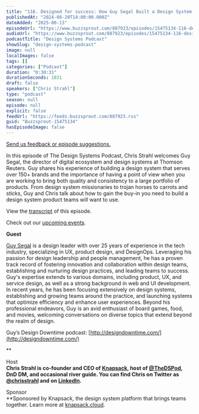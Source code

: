 ```yaml
---
title: "116. Designed for success: How Guy Segal Built a Design System that Product Teams Want to Use."
publishedAt: "2024-08-20T14:00:00.000Z"
dateAdded: "2025-06-13"
episodeUrl: "https://www.buzzsprout.com/887923/episodes/15475134-116-designed-for-success-how-guy-segal-built-a-design-system-that-product-teams-want-to-use.mp3"
audioUrl: "https://www.buzzsprout.com/887923/episodes/15475134-116-designed-for-success-how-guy-segal-built-a-design-system-that-product-teams-want-to-use.mp3"
podcastTitle: "Design Systems Podcast"
showSlug: "design-systems-podcast"
image: null
localImages: false
tags: []
categories: ["Podcast"]
duration: "0:30:31"
durationSeconds: 1831
draft: false
speakers: ["Chris Strahl"]
type: "podcast"
season: null
episode: null
explicit: false
feedUrl: "https://feeds.buzzsprout.com/887923.rss"
guid: "Buzzsprout-15475134"
hasEpisodeImage: false
---
```

[Send us feedback or episode suggestions.](https://www.buzzsprout.com/twilio/text_messages/887923/open_sms)

In this episode of The Design Systems Podcast, Chris Strahl welcomes Guy Segal, the director of digital ecosystem and design systems at Thomson Reuters. Guy shares his experience of building a design system that serves over 150+ brands and the importance of having a point of view when you are working to bring both quality and consistency to a large portfolio of products. From design system missionaries to trojan horses to carrots and sticks, Guy and Chris talk about how to gain the buy-in you need to build a design system product teams will want to use.

View the [transcript](https://docs.google.com/document/d/1v3BLAmWkkMdhJQK3syrBcS6CU_tqsgyouAJDItJgRd4/edit?usp=sharing) of this episode.

Check out our [upcoming events](https://www.knapsack.cloud/events).  

**Guest**

[Guy Segal](https://www.linkedin.com/in/guysegal/) is a design leader with over 25 years of experience in the tech industry, specializing in UX, product design, and DesignOps. Leveraging his passion for design leadership and people management, he has a proven track record of fostering innovation and collaboration within design teams, establishing and nurturing design practices, and leading teams to success. Guy's expertise extends to various domains, including product, UX, and service design, as well as a strong background in web and UI development. In recent years, he has been focusing extensively on design systems, establishing and growing teams around the practice, and launching systems that optimize efficiency and enhance user experiences. Beyond his professional endeavors, Guy is an avid enthusiast of board games, food, and movies, welcoming conversations on diverse topics that extend beyond the realm of design.

Guy’s Design Downtime podcast: [http://designdowntime.com/](http://designdowntime.com/)

**  
  
Host  
**Chris Strahl is co-founder and CEO of [Knapsack](https://www.knapsack.cloud/), host of [@TheDSPod](https://twitter.com/thedspod), DnD DM, and occasional river guide. You can find Chris on Twitter as [@chrisstrahl](https://twitter.com/chrisstrahl) and on [LinkedIn](https://www.linkedin.com/in/chrisstrahl/).**  
  
Sponsor  
**Sponsored by Knapsack, the design system platform that brings teams together. Learn more at [knapsack.cloud](https://www.knapsack.cloud/?utm_source=podcast).
